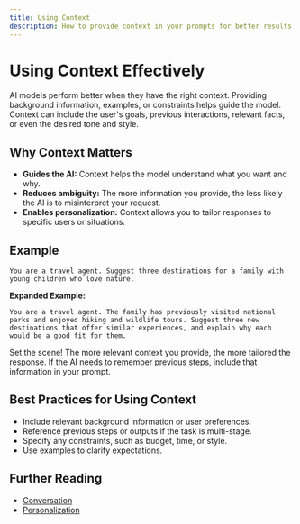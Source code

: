 ```yaml
---
title: Using Context
description: How to provide context in your prompts for better results.
---
```


# Using Context Effectively

AI models perform better when they have the right context. Providing background information, examples, or constraints helps guide the model. Context can include the user's goals, previous interactions, relevant facts, or even the desired tone and style.

## Why Context Matters

- **Guides the AI:** Context helps the model understand what you want and why.
- **Reduces ambiguity:** The more information you provide, the less likely the AI is to misinterpret your request.
- **Enables personalization:** Context allows you to tailor responses to specific users or situations.

## Example

```
You are a travel agent. Suggest three destinations for a family with young children who love nature.
```

**Expanded Example:**

```
You are a travel agent. The family has previously visited national parks and enjoyed hiking and wildlife tours. Suggest three new destinations that offer similar experiences, and explain why each would be a good fit for them.
```

<Callout type="info">
  Set the scene! The more relevant context you provide, the more tailored the
  response. If the AI needs to remember previous steps, include that information
  in your prompt.
</Callout>

## Best Practices for Using Context

- Include relevant background information or user preferences.
- Reference previous steps or outputs if the task is multi-stage.
- Specify any constraints, such as budget, time, or style.
- Use examples to clarify expectations.

## Further Reading

- [Conversation](./21-conversation)
- [Personalization](./22-personalization)
